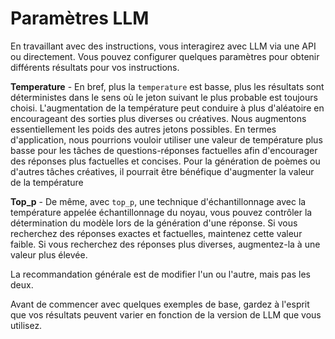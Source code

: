 # Paramètres LLM

En travaillant avec des instructions, vous interagirez avec LLM via une API ou directement. Vous pouvez configurer quelques paramètres pour obtenir différents résultats pour vos instructions.

**Temperature** - En bref, plus la `temperature` est basse, plus les résultats sont déterministes dans le sens où le jeton suivant le plus probable est toujours choisi. L'augmentation de la température peut conduire à plus d'aléatoire en encourageant des sorties plus diverses ou créatives. Nous augmentons essentiellement les poids des autres jetons possibles. En termes d'application, nous pourrions vouloir utiliser une valeur de température plus basse pour les tâches de questions-réponses factuelles afin d'encourager des réponses plus factuelles et concises. Pour la génération de poèmes ou d'autres tâches créatives, il pourrait être bénéfique d'augmenter la valeur de la température

**Top_p** -  De même, avec `top_p`, une technique d'échantillonnage avec la température appelée échantillonnage du noyau, vous pouvez contrôler la détermination du modèle lors de la génération d'une réponse. Si vous recherchez des réponses exactes et factuelles, maintenez cette valeur faible. Si vous recherchez des réponses plus diverses, augmentez-la à une valeur plus élevée. 

La recommandation générale est de modifier l'un ou l'autre, mais pas les deux.

Avant de commencer avec quelques exemples de base, gardez à l'esprit que vos résultats peuvent varier en fonction de la version de LLM que vous utilisez.